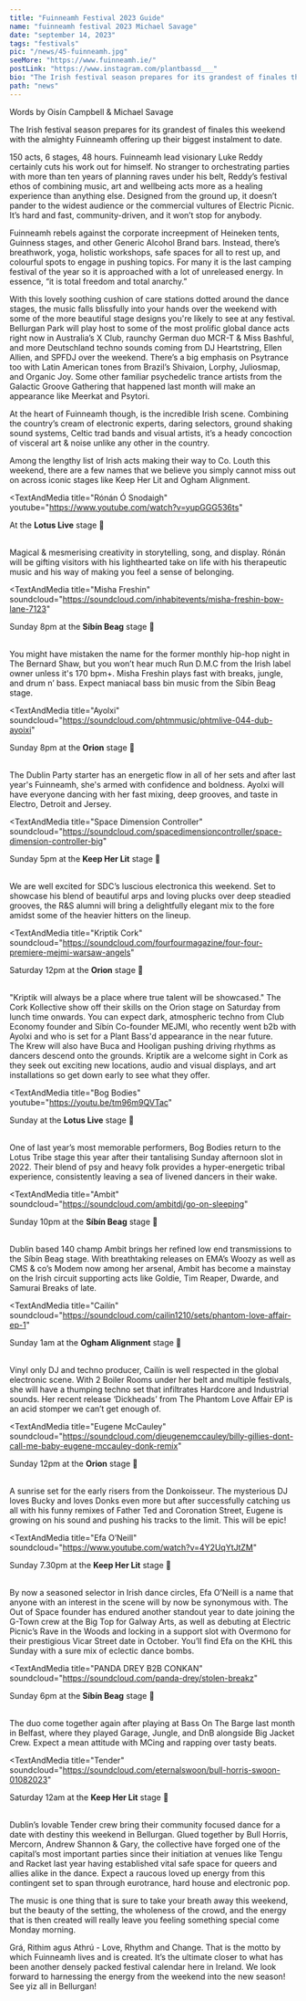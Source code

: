 ---
title: "Fuinneamh Festival 2023 Guide"
name: "fuinneamh festival 2023 Michael Savage"
date: "september 14, 2023"
tags: "festivals"
pic: "/news/45-fuinneamh.jpg"
seeMore: "https://www.fuinneamh.ie/"
postLink: "https://www.instagram.com/plantbassd___"
bio: "The Irish festival season prepares for its grandest of finales this weekend with the almighty Fuinneamh offering up their biggest instalment to date."
path: "news"
---

<p className="smallText">Words by Oisín Campbell & Michael Savage</p>

The Irish festival season prepares for its grandest of finales this weekend with the almighty Fuinneamh offering up their biggest instalment to date.

150 acts, 6 stages, 48 hours. Fuinneamh lead visionary Luke Reddy certainly cuts his work out for himself. No stranger to orchestrating parties with more than ten years of planning raves under his belt, Reddy’s festival ethos of combining music, art and wellbeing acts more as a healing experience than anything else. Designed from the ground up, it doesn’t pander to the widest audience or the commercial vultures of Electric Picnic. It’s hard and fast, community-driven, and it won’t stop for anybody.

Fuinneamh rebels against the corporate increepment of Heineken tents, Guinness stages, and other Generic Alcohol Brand bars. Instead, there’s breathwork, yoga, holistic workshops, safe spaces for all to rest up, and colourful spots to engage in pushing topics. For many it is the last camping festival of the year so it is approached with a lot of unreleased energy. In essence, “it is total freedom and total anarchy.”

With this lovely soothing cushion of care stations dotted around the dance stages, the music falls blissfully into your hands over the weekend with some of the more beautiful stage designs you're likely to see at any festival. Bellurgan Park will play host to some of the most prolific global dance acts right now in Australia’s X Club, raunchy German duo MCR-T & Miss Bashful, and more Deutschland techno sounds coming from DJ Heartstring, Ellen Allien, and SPFDJ over the weekend. There’s a big emphasis on Psytrance too with Latin American tones from Brazil’s Shivaion, Lorphy, Juliosmap, and Organic Joy. Some other familiar psychedelic trance artists from the Galactic Groove Gathering that happened last month will make an appearance like Meerkat and Psytori.

At the heart of Fuinneamh though, is the incredible Irish scene. Combining the country’s cream of electronic experts, daring selectors, ground shaking sound systems, Celtic trad bands and visual artists, it’s a heady concoction of visceral art & noise unlike any other in the country.

Among the lengthy list of Irish acts making their way to Co. Louth this weekend, there are a few names that we believe you simply cannot miss out on across iconic stages like Keep Her Lit and Ogham Alignment.

<TextAndMedia 
  title="Rónán Ó Snodaigh"
  youtube="https://www.youtube.com/watch?v=yupGGG536ts" 
>

At the **Lotus Live** stage 📍

<br />
Magical & mesmerising creativity in storytelling, song, and display. Rónán will be gifting visitors with
his lighthearted take on life with his therapeutic music and his way of making you feel a sense of belonging.

</TextAndMedia>

<TextAndMedia
  title="Misha Freshin"
  soundcloud="https://soundcloud.com/inhabitevents/misha-freshin-bow-lane-7123"
>

Sunday 8pm at the **Síbín Beag** stage 📍

<br />
You might have mistaken the name for the former monthly hip-hop night in The Bernard Shaw, but you won’t
hear much Run D.M.C from the Irish label owner unless it's 170 bpm+. Misha Freshin plays fast with breaks,
jungle, and drum n’ bass. Expect maniacal bass bin music from the Síbín Beag stage.

</TextAndMedia>

<TextAndMedia
  title="Ayolxi"
  soundcloud="https://soundcloud.com/phtmmusic/phtmlive-044-dub-ayoixi"
>

Sunday 8pm at the **Orion** stage 📍

<br />
The Dublin Party starter has an energetic flow in all of her sets and after last year's Fuinneamh, she's
armed with confidence and boldness. Ayolxi will have everyone dancing with her fast mixing, deep grooves,
and taste in Electro, Detroit and Jersey.

</TextAndMedia>

<TextAndMedia 
  title="Space Dimension Controller"
  soundcloud="https://soundcloud.com/spacedimensioncontroller/space-dimension-controller-big"
>

Sunday 5pm at the **Keep Her Lit** stage 📍

<br />
We are well excited for SDC’s luscious electronica this weekend. Set to showcase his blend of beautiful
arps and loving plucks over deep steadied grooves, the R&S alumni will bring a delightfully elegant mix
to the fore amidst some of the heavier hitters on the lineup.

</TextAndMedia>

<TextAndMedia
  title="Kriptik Cork"
  soundcloud="https://soundcloud.com/fourfourmagazine/four-four-premiere-mejmi-warsaw-angels"
>

Saturday 12pm at the **Orion** stage 📍

<br />
"Kriptik will always be a place where true talent will be showcased." The Cork Kollective show off their
skills on the Orion stage on Saturday from lunch time onwards. You can expect dark, atmospheric techno
from Club Economy founder and Síbín Co-founder MEJMI, who recently went b2b with Ayolxi and who is set
for a Plant Bass'd appearance in the near future.

<br />
The Krew will also have Buca and Hooligan pushing driving rhythms as dancers descend onto the grounds.
Kriptik are a welcome sight in Cork as they seek out exciting new locations, audio and visual displays,
and art installations so get down early to see what they offer.

</TextAndMedia>

<TextAndMedia
  title="Bog Bodies"
  youtube="https://youtu.be/tm96m9QVTac"
>

Sunday at the **Lotus Live** stage 📍

<br />
One of last year’s most memorable performers, Bog Bodies return to the Lotus Tribe stage this year after
their tantalising Sunday afternoon slot in 2022. Their blend of psy and heavy folk provides a hyper-energetic
tribal experience, consistently leaving a sea of livened dancers in their wake.

</TextAndMedia>

<TextAndMedia
  title="Ambit"
  soundcloud="https://soundcloud.com/ambitdj/go-on-sleeping"
>

Sunday 10pm at the **Síbín Beag** stage 📍

<br />
Dublin based 140 champ Ambit brings her refined low end transmissions to the Síbín Beag stage. With breathtaking
releases on EMA’s Woozy as well as CMS & co’s Modem now among her arsenal, Ambit has become a mainstay
on the Irish circuit supporting acts like Goldie, Tim Reaper, Dwarde, and Samurai Breaks of late.

</TextAndMedia>

<TextAndMedia 
  title="Cailín"
  soundcloud="https://soundcloud.com/cailin1210/sets/phantom-love-affair-ep-1"
>

Sunday 1am at the **Ogham Alignment** stage 📍

<br />
Vinyl only DJ and techno producer, Cailín is well respected in the global electronic scene. With 2 Boiler
Rooms under her belt and multiple festivals, she will have a thumping techno set that infiltrates Hardcore
and Industrial sounds. Her recent release ‘Dickheads’ from The Phantom Love Affair EP is an acid stomper
we can’t get enough of.

</TextAndMedia>

<TextAndMedia
  title="Eugene McCauley"
  soundcloud="https://soundcloud.com/djeugenemccauley/billy-gillies-dont-call-me-baby-eugene-mccauley-donk-remix"
>

Sunday 12pm at the **Orion** stage 📍

<br />A sunrise set for the early risers from the Donkoisseur. The mysterious DJ loves Bucky and loves
Donks even more but after successfully catching us all with his funny remixes of Father Ted and Coronation
Street, Eugene is growing on his sound and pushing his tracks to the limit. This will be epic!

</TextAndMedia>

<TextAndMedia 
  title="Efa O’Neill"
  soundcloud="https://www.youtube.com/watch?v=4Y2UqYtJtZM"
>

Sunday 7.30pm at the **Keep Her Lit** stage 📍

<br />
By now a seasoned selector in Irish dance circles, Efa O’Neill is a name that anyone with an interest
in the scene will by now be synonymous with. The Out of Space founder has endured another standout year
to date joining the G-Town crew at the Big Top for Galway Arts, as well as debuting at Electric Picnic’s
Rave in the Woods and locking in a support slot with Overmono for their prestigious Vicar Street date
in October. You’ll find Efa on the KHL this Sunday with a sure mix of eclectic dance bombs.

</TextAndMedia>

<TextAndMedia
  title="PANDA DREY B2B CONKAN"
  soundcloud="https://soundcloud.com/panda-drey/stolen-breakz"
>

Sunday 6pm at the **Síbín Beag** stage 📍

<br />
The duo come together again after playing at Bass On The Barge last month in Belfast, where they played
Garage, Jungle, and DnB alongside Big Jacket Crew. Expect a mean attitude with MCing and rapping over
tasty beats.

</TextAndMedia>

<TextAndMedia
  title="Tender"
  soundcloud="https://soundcloud.com/eternalswoon/bull-horris-swoon-01082023"
>

Saturday 12am at the **Keep Her Lit** stage 📍

<br />
Dublin’s lovable Tender crew bring their community focused dance for a date with destiny this weekend
in Bellurgan. Glued together by Bull Horris, Mercorn, Andrew Shannon & Gary, the collective have forged
one of the capital’s most important parties since their initiation at venues like Tengu and Racket last
year having established vital safe space for queers and allies alike in the dance. Expect a raucous loved
up energy from this contingent set to span through eurotrance, hard house and electronic pop.

</TextAndMedia>

The music is one thing that is sure to take your breath away this weekend, but the beauty of the setting, the wholeness of the crowd, and the energy that is then created will really leave you feeling something special come Monday morning.

Grá, Rithim agus Athrú - Love, Rhythm and Change. That is the motto by which Fuinneamh lives and is created. It’s the ultimate closer to what has been another densely packed festival calendar here in Ireland. We look forward to harnessing the energy from the weekend into the new season! See yiz all in Bellurgan!
